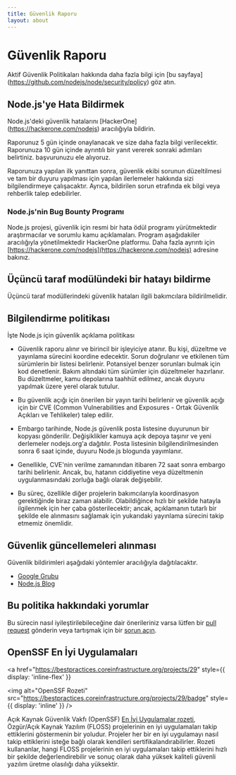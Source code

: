 ```yaml
---
title: Güvenlik Raporu
layout: about
---
```


# Güvenlik Raporu

Aktif Güvenlik Politikaları hakkında daha fazla bilgi için \[bu sayfaya] (https://github.com/nodejs/node/security/policy) göz atın.

## Node.js'ye Hata Bildirmek

Node.js'deki güvenlik hatalarını \[HackerOne] (https://hackerone.com/nodejs) aracılığıyla bildirin.

Raporunuz 5 gün içinde onaylanacak ve size daha fazla bilgi verilecektir.
Raporunuza 10 gün içinde ayrıntılı bir yanıt vererek sonraki adımları belirtiniz.
başvurunuzu ele alıyoruz.

Raporunuza yapılan ilk yanıttan sonra, güvenlik ekibi sorunun düzeltilmesi ve tam bir duyuru yapılması için yapılan ilerlemeler hakkında sizi bilgilendirmeye çalışacaktır. Ayrıca, bildirilen sorun etrafında ek bilgi veya rehberlik talep edebilirler.

### Node.js'nin Bug Bounty Programı

Node.js projesi, güvenlik için resmi bir hata ödül programı yürütmektedir
araştırmacılar ve sorumlu kamu açıklamaları. Program aşağıdakiler aracılığıyla yönetilmektedir
HackerOne platformu. Daha fazla ayrıntı için [https://hackerone.com/nodejs](https://hackerone.com/nodejs) adresine bakınız.

## Üçüncü taraf modülündeki bir hatayı bildirme

Üçüncü taraf modüllerindeki güvenlik hataları ilgili bakımcılara bildirilmelidir.

## Bilgilendirme politikası

İşte Node.js için güvenlik açıklama politikası

- Güvenlik raporu alınır ve birincil bir işleyiciye atanır. Bu kişi, düzeltme ve yayınlama sürecini koordine edecektir. Sorun doğrulanır ve etkilenen tüm sürümlerin bir listesi belirlenir. Potansiyel benzer sorunları bulmak için kod denetlenir. Bakım altındaki tüm sürümler için düzeltmeler hazırlanır. Bu düzeltmeler, kamu depolarına taahhüt edilmez, ancak duyuru yapılmak üzere yerel olarak tutulur.

- Bu güvenlik açığı için önerilen bir yayın tarihi belirlenir ve güvenlik açığı için bir CVE (Common Vulnerabilities and Exposures - Ortak Güvenlik Açıkları ve Tehlikeler) talep edilir.

- Embargo tarihinde, Node.js güvenlik posta listesine duyurunun bir kopyası gönderilir. Değişiklikler kamuya açık depoya taşınır ve yeni derlemeler nodejs.org'a dağıtılır. Posta listesinin bilgilendirilmesinden sonra 6 saat içinde, duyuru Node.js blogunda yayımlanır.

- Genellikle, CVE'nin verilme zamanından itibaren 72 saat sonra embargo tarihi belirlenir. Ancak, bu, hatanın ciddiyetine veya düzeltmenin uygulanmasındaki zorluğa bağlı olarak değişebilir.

- Bu süreç, özellikle diğer projelerin bakımcılarıyla koordinasyon gerektiğinde biraz zaman alabilir. Olabildiğince hızlı bir şekilde hatayla ilgilenmek için her çaba gösterilecektir; ancak, açıklamanın tutarlı bir şekilde ele alınmasını sağlamak için yukarıdaki yayınlama sürecini takip etmemiz önemlidir.

## Güvenlik güncellemeleri alınması

Güvenlik bildirimleri aşağıdaki yöntemler aracılığıyla dağıtılacaktır.

- [Google Grubu](https://groups.google.com/group/nodejs-sec)
- [Node.js Blog](/blog)

## Bu politika hakkındaki yorumlar

Bu sürecin nasıl iyileştirilebileceğine dair önerileriniz varsa lütfen bir [pull request](https://github.com/nodejs/nodejs.org) gönderin veya tartışmak için bir [sorun açın](https://github.com/nodejs/security-wg/issues/new).

## OpenSSF En İyi Uygulamaları

<a
  href="https://bestpractices.coreinfrastructure.org/projects/29"
  style={{ display: 'inline-flex' }}
>
  <img
    alt="OpenSSF Rozeti"
    src="https://bestpractices.coreinfrastructure.org/projects/29/badge"
    style={{ display: 'inline' }}
  />
</a>

Açık Kaynak Güvenlik Vakfı (OpenSSF) [En İyi Uygulamalar rozeti](https://github.com/coreinfrastructure/best-practices-badge), Özgür/Açık Kaynak Yazılım (FLOSS) projelerinin en iyi uygulamaları takip ettiklerini göstermenin bir yoludur. Projeler her bir en iyi uygulamayı nasıl takip ettiklerini isteğe bağlı olarak kendileri sertifikalandırabilirler. Rozeti kullananlar, hangi FLOSS projelerinin en iyi uygulamaları takip ettiklerini hızlı bir şekilde değerlendirebilir ve sonuç olarak daha yüksek kaliteli güvenli yazılım üretme olasılığı daha yüksektir.

